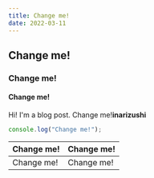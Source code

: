 ```yaml
---
title: Change me!
date: 2022-03-11
---
```


## Change me!

### Change me!

#### Change me!

Hi! I'm a blog post. Change me!**inarizushi**

```js
console.log("Change me!");
```

| Change me! | Change me! |
| ---------- | ---------- |
| Change me! | Change me! |

<ContractCallPanel contract="entrypoint" functionName="handleOps" />
<PayEthPanel />
<SimplerUseropExecutePanel />
<SimplerUseropPanel />
